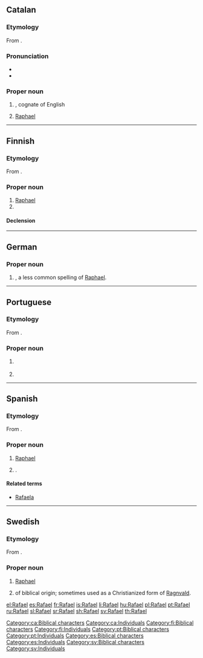 ==Catalan==

===Etymology===
From {{etyl|he|ca}} {{m|he|רָפָאֵל|tr=Rāfāʾēl}}.

===Pronunciation===
* {{IPA|/rəfəˈɛɫ/|lang=ca}}
* {{rhymes|ɛɫ|lang=ca}}

===Proper noun===
{{ca-proper noun|m}}

# {{given name|male|lang=ca}}, cognate of English {{term|Raphael|lang=en}}
# [[Raphael]] {{qualifier|biblical character}}

[[Category:ca:Biblical characters]]
[[Category:ca:Individuals]]

----

==Finnish==

===Etymology===
From {{etyl|he|fi}} {{m|he|רָפָאֵל|tr=Rāfāʾēl}}.

===Proper noun===
{{fi-proper noun}}

# [[Raphael]] {{qualifier|biblical character}}
# {{given name|male|lang=fi}}

====Declension====
{{fi-decl-risti|Rafael|||a|i=0}}

[[Category:fi:Biblical characters]]
[[Category:fi:Individuals]]

----

==German==

===Proper noun===
{{de-proper noun}}

# {{given name|male|lang=de}}, a less common spelling of [[Raphael]].

----

==Portuguese==

===Etymology===
From {{etyl|he|pt}} {{m|he|רָפָאֵל|tr=Rāfāʾēl}}.

===Proper noun===
{{pt-proper noun|m}}
# {{l/en|Raphael}} {{gloss|archangel}}
# {{given name|male|lang=pt}}

[[Category:pt:Biblical characters]]
[[Category:pt:Individuals]]

----

==Spanish==

===Etymology===
From {{etyl|he|es}} {{m|he|רָפָאֵל|tr=Rāfāʾēl}}.

===Proper noun===
{{es-proper noun|m}}

# [[Raphael]] {{qualifier|biblical character}}
# {{given name|male|lang=es}}.

====Related terms====
* [[Rafaela]] {{qualifier|feminine form}}

[[Category:es:Biblical characters]]
[[Category:es:Individuals]]

----

==Swedish==

===Etymology===
From {{etyl|he|sv}} {{m|he|רָפָאֵל|tr=Rāfāʾēl}}.

===Proper noun===
{{head|sv|proper noun}}

# [[Raphael]] {{qualifier|biblical character}}
# {{given name|male|lang=sv}} of biblical origin; sometimes used as a Christianized form of [[Ragnvald]].

[[Category:sv:Biblical characters]]
[[Category:sv:Individuals]]

[[el:Rafael]]
[[es:Rafael]]
[[fr:Rafael]]
[[is:Rafael]]
[[li:Rafael]]
[[hu:Rafael]]
[[pl:Rafael]]
[[pt:Rafael]]
[[ru:Rafael]]
[[sl:Rafael]]
[[sr:Rafael]]
[[sh:Rafael]]
[[sv:Rafael]]
[[th:Rafael]]
